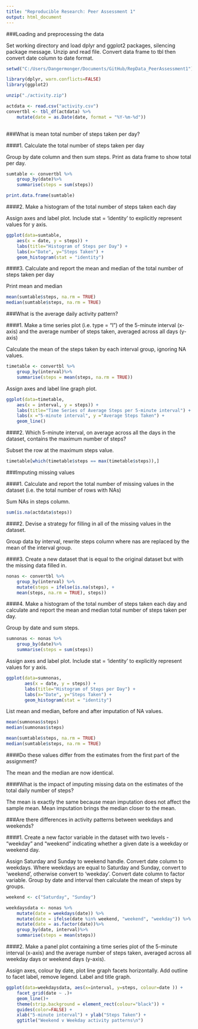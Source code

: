 ```yaml
---
title: "Reproducible Research: Peer Assessment 1"
output: html_document
---
```


###Loading and preprocessing the data

Set working directory and load dplyr and ggplot2 packages, silencing package message. Unzip and read file. Convert data frame to tbl then convert date column to date format.  

```r
setwd("C:/Users/Dangermonger/Documents/GitHub/RepData_PeerAssessment1")

library(dplyr, warn.conflicts=FALSE) 
library(ggplot2)

unzip("./activity.zip") 

actdata <- read.csv("activity.csv")
convertbl <- tbl_df(actdata) %>%
    mutate(date = as.Date(date, format = "%Y-%m-%d")) 
    
```

###What is mean total number of steps taken per day?

####1. Calculate the total number of steps taken per day

Group by date column and then sum steps. Print as data frame to show total per day.

```r
sumtable <- convertbl %>% 
    group_by(date)%>% 
    summarise(steps = sum(steps))

print.data.frame(sumtable)
```
####2. Make a histogram of the total number of steps taken each day

Assign axes and label plot. Include stat = 'identity' to explicitly represent values for y axis.

```r
ggplot(data=sumtable, 
    aes(x = date, y = steps)) + 
    labs(title="Histogram of Steps per Day") +
    labs(x="Date", y="Steps Taken") + 
    geom_histogram(stat = "identity")
```

####3. Calculate and report the mean and median of the total number of steps taken per day

Print mean and median

```r
mean(sumtable$steps, na.rm = TRUE)
median(sumtable$steps, na.rm = TRUE)
```
###What is the average daily activity pattern?

####1. Make a time series plot (i.e. type = "l") of the 5-minute interval (x-axis) and the average number of steps taken, averaged across all days (y-axis)

Calculate the mean of the steps taken by each interval group, ignoring NA values.

```r
timetable <- convertbl %>% 
    group_by(interval)%>% 
    summarise(steps = mean(steps, na.rm = TRUE))
```

Assign axes and label line graph plot. 

```r
ggplot(data=timetable, 
    aes(x = interval, y = steps)) + 
    labs(title="Time Series of Average Steps per 5-minute interval") +
    labs(x ="5-minute interval", y ="Average Steps Taken") + 
    geom_line()
```

####2. Which 5-minute interval, on average across all the days in the dataset, contains the maximum number of steps?

Subset the row at the maximum steps value.

```r
timetable[which(timetable$steps == max(timetable$steps)),] 
```
###Imputing missing values

####1. Calculate and report the total number of missing values in the dataset (i.e. the total number of rows with NAs)

Sum NAs in steps column.

```r
sum(is.na(actdata$steps))
```

####2. Devise a strategy for filling in all of the missing values in the dataset. 

Group data by interval, rewrite steps column where nas are replaced by the mean of the interval group.

####3. Create a new dataset that is equal to the original dataset but with the missing data filled in.

```r
nonas <- convertbl %>% 
    group_by(interval) %>%
    mutate(steps = ifelse(is.na(steps), +
    mean(steps, na.rm = TRUE), steps))
```

####4. Make a histogram of the total number of steps taken each day and calculate and report the mean and median total number of steps taken per day. 

Group by date and sum steps.

```r
sumnonas <- nonas %>% 
    group_by(date)%>% 
    summarise(steps = sum(steps))
```

Assign axes and label plot. Include stat = 'identity' to explicitly represent values for y axis.

```r
ggplot(data=sumnonas, 
       aes(x = date, y = steps)) + 
       labs(title="Histogram of Steps per Day") +
       labs(x="Date", y="Steps Taken") + 
       geom_histogram(stat = "identity")
```

List mean and median, before and after imputation of NA values.

```r
mean(sumnonas$steps)
median(sumnonas$steps)

mean(sumtable$steps, na.rm = TRUE)
median(sumtable$steps, na.rm = TRUE)
```

####Do these values differ from the estimates from the first part of the assignment? 

The mean and the median are now identical.

####What is the impact of imputing missing data on the estimates of the total daily number of steps?

The mean is exactly the same because mean imputation does not affect the sample mean. Mean imputation brings the median closer to the mean.

###Are there differences in activity patterns between weekdays and weekends?
    
####1. Create a new factor variable in the dataset with two levels - "weekday" and "weekend" indicating whether a given date is a weekday or weekend day.

Assign Saturday and Sunday to weekend handle. Convert date column to weekdays. Where weekdays are equal to Saturday and Sunday, convert to 'weekend', otherwise convert to 'weekday'. Convert date column to factor variable. Group by date and interval then calculate the mean of steps by groups.

```r
weekend <- c("Saturday", "Sunday")

weekdaysdata <- nonas %>%
    mutate(date = weekdays(date)) %>%
    mutate(date = ifelse(date %in% weekend, "weekend", "weekday")) %>%
    mutate(date = as.factor(date))%>%
    group_by(date, interval)%>% 
    summarise(steps = mean(steps))
```

####2. Make a panel plot containing a time series plot of the 5-minute interval (x-axis) and the average number of steps taken, averaged across all weekday days or weekend days (y-axis).

Assign axes, colour by date, plot line graph facets horizontally. Add outline to facet label, remove legend. Label and title graph.

```r
ggplot(data=weekdaysdata, aes(x=interval, y=steps, colour=date )) + 
    facet_grid(date ~ .)+ 
    geom_line()+ 
    theme(strip.background = element_rect(colour="black")) + 
    guides(color=FALSE) +
    xlab("5-minute interval") + ylab("Steps Taken") + 
    ggtitle("Weekend v Weekday activity patterns\n") 
```
